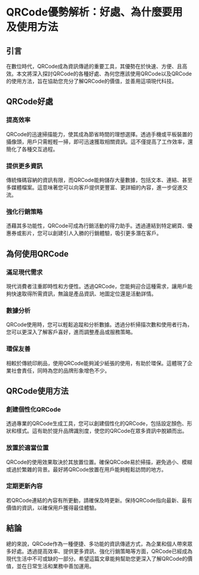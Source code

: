 # QRCode優勢解析：好處、為什麼要用及使用方法

## 引言

在數位時代，QRCode成為資訊傳遞的重要工具，其優勢在於快速、方便、且高效。本文將深入探討QRCode的各種好處、為何您應該使用QRCode以及QRCode的使用方法，旨在協助您充分了解QRCode的價值，並善用這項現代科技。

## **QRCode好處**

### 提高效率

QRCode的迅速掃描能力，使其成為節省時間的理想選擇。透過手機或平板裝置的攝像頭，用戶只需輕輕一掃，即可迅速獲取相關資訊。這不僅提高了工作效率，還簡化了各種交互過程。

### 提供更多資訊

傳統條碼容納的資訊有限，而QRCode能夠儲存大量數據，包括文本、連結、甚至多媒體檔案。這意味著您可以向客戶提供更豐富、更詳細的內容，進一步促進交流。

### 強化行銷策略

憑藉其多功能性，QRCode可成為行銷活動的得力助手。透過連結到特定網頁、優惠券或影片，您可以創建引人入勝的行銷體驗，吸引更多潛在客戶。

## **為何使用QRCode**

### 滿足現代需求

現代消費者注重即時性和方便性。透過QRCode，您能夠迎合這種需求，讓用戶能夠快速取得所需資訊，無論是產品資訊、地圖定位還是活動詳情。

### 數據分析

QRCode使用時，您可以輕鬆追蹤和分析數據。透過分析掃描次數和使用者行為，您可以更深入了解客戶喜好，進而調整產品或服務策略。

### 環保友善

相較於傳統印刷品，使用QRCode能夠減少紙張的使用，有助於環保。這體現了企業社會責任，同時為您的品牌形象增色不少。

## **QRCode使用方法**

### 創建個性化QRCode

透過專業的QRCode生成工具，您可以創建個性化的QRCode，包括設定顏色、形狀和樣式。這有助於提升品牌識別度，使您的QRCode在眾多資訊中脫穎而出。

### 放置於適當位置

QRCode的使用效果取決於其放置位置。確保QRCode易於掃描，避免過小、模糊或過於繁雜的背景。最好將QRCode放置在用戶能夠輕鬆訪問的地方。

### 定期更新內容

若QRCode連結的內容有所更動，請確保及時更新。保持QRCode指向最新、最有價值的資訊，以確保用戶獲得最佳體驗。

## 結論

總的來說，QRCode作為一種便捷、多功能的資訊傳遞方式，為企業和個人帶來眾多好處。透過提高效率、提供更多資訊、強化行銷策略等方面，QRCode已經成為現代生活中不可或缺的一部分。希望這篇文章能夠幫助您更深入了解QRCode的價值，並在日常生活和業務中善加運用。
